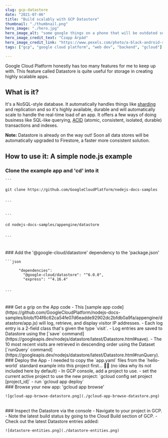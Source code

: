 ```yaml
---
slug: gcp-datastore
date: "2021-07-06"
title: "Build scalably with GCP Datastore"
thumbnail: "./thumbnail.png"
hero_image: "./hero.jpg"
hero_image_alt: "some google things on a phone that will be outdated soon ...oops, too late"
hero_image_credit_text: "Czapp Árpád"
hero_image_credit_link: "https://www.pexels.com/photo/a-black-android-smartphone-with-google-apps-on-screen-10774600/"
tags: ["gcp", "google cloud platform", "web dev", "backend", "gcloud"]

---
```


Google Cloud Platform honestly has too many features for me to keep up with. This feature called Datastore is quite useful for storage in creating highly scalable apps.

## What is it?
It's a NoSQL-style database. It automatically handles things like [sharding](https://en.wikipedia.org/wiki/Shard_(database_architecture)) and replication and so it's highly available, durable and will automatically scale to handle the real-time load of an app. It offers a few ways of doing business like SQL-like querying, [ACID](https://en.wikipedia.org/wiki/ACID) (atomic, consistent, isolated, durable) transactions and indexes.

<div className={note}>
  <strong>Note:</strong> Datastore is already on the way out! Soon all data stores will be automatically upgraded to Firestore, a faster more consistent solution.
</div>

## How to use it: A simple node.js example
### Clone the example app and 'cd' into it
    ```

    git clone https://github.com/GoogleCloudPlatform/nodejs-docs-samples
    
    
    ```


    ```

    cd nodejs-docs-samples/appengine/datastore
    

    ```
<br/>
### Add the '@google-cloud/datastore' dependency to the 'package.json'

    ```json

          "dependencies": 
            "@google-cloud/datastore": "^6.0.0",
            "express": "^4.16.4"
        

    ```

<br/>
### Get a grip on the App code
    - This [sample app code](https://github.com/GoogleCloudPlatform/nodejs-docs-samples/blob/f04f6c62ca54fe07d6eadde92902dc2bfdb0a9fa/appengine/datastore/app.js) will log, retrieve, and display visitor IP addresses.
    - Each log entry is a 2-field class that's given the type `visit`.
    - Log entries are saved to Datastore using the [`save` command](https://googleapis.dev/nodejs/datastore/latest/Datastore.html#save).
    - The 10 most recent visits are retrieved in descending order using the Dataset [`runQuery` command](https://googleapis.dev/nodejs/datastore/latest/Datastore.html#runQuery).
<br/>
### Deploy the App
    - I needed to copy the `app.yaml` files from the `hello-world` standard example into this project first... 🤷‍♂️ (no idea why its not included here by default)
    - In GCP console, add a project to use.
    - set the current active project to use the new project:
    `gcloud config set project [project_id]`
    - run `gcloud app deploy`

<br/>
### Browse your new app: 'gcloud app browse'

    ![gcloud-app-browse-datastore.png](./gcloud-app-browse-datastore.png)

<br/>
### Inspect the Datastore via the console
    - Navigate to your project in GCP.
    - Note the latest build status by going to the Cloud Build section of GCP.
    - Check out the latest Datastore entries added:

    ![datastore-entities.png](./datastore-entities.png)
